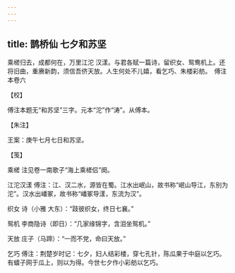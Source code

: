 ```yaml
---
---
---
```

title: 鹊桥仙 七夕和苏坚
---







乘槎归去，成都何在，万里江沱 汉漾。与君各赋一篇诗，留织女、鸳鸯机上。还将旧曲，重赓新韵，须信吾侪天放。人生何处不儿嬉，看乞巧、朱楼彩舫。　傅注本卷六





【校】


傅注本题无“和苏坚”三字。元本“沱”作“涛”。从傅本。





【朱注】


王案：庚午七月七日和苏坚。





【笺】


乘槎 注见卷一南歌子“海上乘槎侣”阕。

江沱汉漾 傅注：江、汉二水，源皆在蜀。江水出岷山，故书称“岷山导江，东别为沱”。汉水出嶓冢，故书称“嶓冢导漾，东流为汉”。

织女 诗（小雅 大东）：“跂彼织女，终日七襄。”

鸳机 李商隐诗（即日）：“几家缘锦字，含泪坐鸳机。”

天放 庄子（马蹄）：“一而不党，命曰天放。”

乞巧 傅注：荆楚岁时记：七夕，妇人结彩楼，穿七孔针，陈瓜果于中庭以乞巧。有蟢子网于瓜上，则以为得。今世七夕作小彩舫以乞巧。